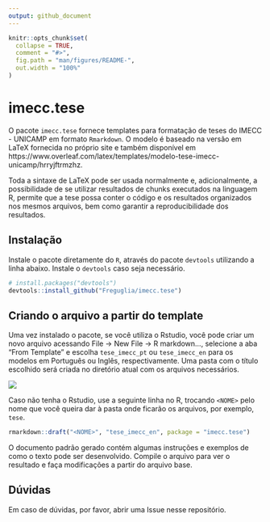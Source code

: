 ```yaml
---
output: github_document
---
```


<!-- README.md is generated from README.Rmd. Please edit that file -->

```r
knitr::opts_chunk$set(
  collapse = TRUE,
  comment = "#>",
  fig.path = "man/figures/README-",
  out.width = "100%"
)
```

# imecc.tese

O pacote `imecc.tese` fornece templates para formatação de teses do IMECC - UNICAMP
em formato `Rmarkdown`. O modelo é baseado na versão em LaTeX fornecida no próprio
site e também disponível em https://www.overleaf.com/latex/templates/modelo-tese-imecc-unicamp/hrryjftrmzhz.

Toda a sintaxe de LaTeX pode ser usada normalmente e, adicionalmente, a possibilidade
de se utilizar resultados de chunks executados na linguagem R, permite que a tese
possa conter o código e os resultados organizados nos mesmos arquivos, bem como
garantir a reproducibilidade dos resultados.

## Instalação

Instale o pacote diretamente do `R`, através do pacote `devtools` utilizando
a linha abaixo. Instale o `devtools` caso seja necessário.

```r
# install.packages("devtools")
devtools::install_github("Freguglia/imecc.tese")
```

## Criando o arquivo a partir do template

Uma vez instalado o pacote, se você utiliza o Rstudio, você pode criar um novo
arquivo acessando File -> New File -> R markdown..., selecione a aba
"From Template" e escolha `tese_imecc_pt` ou `tese_imecc_en` para os modelos
em Português ou Inglês, respectivamente. Uma pasta com o título escolhido será
criada no diretório atual com os arquivos necessários.

<img src="man/figures/gif_rstudio.gif" />

Caso não tenha o Rstudio, use a seguinte linha no R, trocando `<NOME>` pelo 
nome que você queira dar à pasta onde ficarão os arquivos, por exemplo, `tese`.

```r
rmarkdown::draft("<NOME>", "tese_imecc_en", package = "imecc.tese")
```

O documento padrão gerado contém algumas instruções e exemplos de como o
texto pode ser desenvolvido. Compile o arquivo para ver o resultado e faça
modificações a partir do arquivo base.

## Dúvidas

Em caso de dúvidas, por favor, abrir uma Issue nesse repositório.
